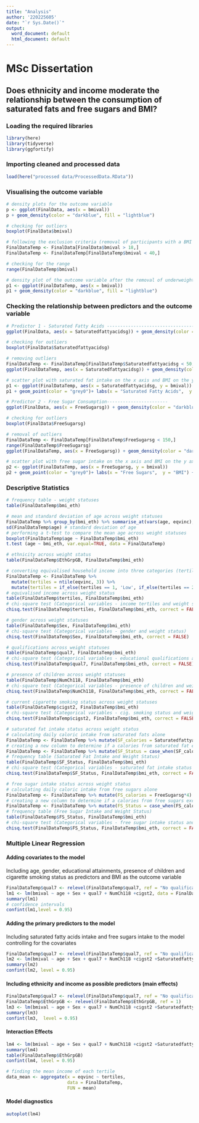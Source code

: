```yaml
---
title: "Analysis"
author: '220225605'
date: "`r Sys.Date()`"
output:
  word_document: default
  html_document: default
---
```


# MSc Dissertation  

## Does ethnicity and income moderate the relationship between the consumption of saturated fats and free sugars and BMI?  

### Loading the required libraries  

```r
library(here)
library(tidyverse)
library(ggfortify)
```

### Importing cleaned and processed data 

```r
load(here("processed data/ProcessedData.RData"))
```

### Visualising the outcome variable 

```r
# density plots for the outcome variable 
p <- ggplot(FinalData, aes(x = bmival))
p + geom_density(color = "darkblue", fill = "lightblue")

# checking for outliers
boxplot(FinalData$bmival)

# following the exclusion criteria (removal of participants with a BMI less than 18 and BMI above 45)
FinalDataTemp <- FinalData[FinalData$bmival > 18,]
FinalDataTemp <- FinalDataTemp[FinalDataTemp$bmival < 40,]

# checking for the range 
range(FinalDataTemp$bmival)

# density plot of the outcome variable after the removal of underweight and morbidly obese participants  
p1 <- ggplot(FinalDataTemp, aes(x = bmival))
p1 + geom_density(color = "darkblue", fill = "lightblue")
```

### Checking the relationship between predictors and the outcome variable 

```r
# Predictor 1 - Saturated Fatty Acids ----------------------------------------
ggplot(FinalData, aes(x = Saturatedfattyacidsg)) + geom_density(color = "darkblue", fill = "lightblue")+ labs(x = "Saturated Fatty Acids",  y = "BMI")

# checking for outliers 
boxplot(FinalData$Saturatedfattyacidsg)

# removing outliers 
FinalDataTemp <- FinalDataTemp[FinalDataTemp$Saturatedfattyacidsg < 50,]
ggplot(FinalDataTemp, aes(x = Saturatedfattyacidsg)) + geom_density(color = "darkblue", fill = "lightblue")

# scatter plot with saturated fat intake on the x axis and BMI on the y axis 
p1 <- ggplot(FinalDataTemp, aes(x = Saturatedfattyacidsg, y = bmival))
p1 + geom_point(color = "grey0")+ labs(x = "Saturated Fatty Acids",  y = "BMI") + geom_smooth(method = "lm")

# Predictor 2 - Free Sugar Consumption-----------------------
ggplot(FinalData, aes(x = FreeSugarsg)) + geom_density(color = "darkblue", fill = "lightblue") + labs(x = "Free Sugars",  y = "BMI")

# checking for outliers 
boxplot(FinalData$FreeSugarsg)

# removal of outliers 
FinalDataTemp <- FinalDataTemp[FinalDataTemp$FreeSugarsg < 150,]
range(FinalDataTemp$FreeSugarsg)
ggplot(FinalDataTemp, aes(x = FreeSugarsg)) + geom_density(color = "darkblue", fill = "lightblue")

# scatter plot with free sugar intake on the x axis and BMI on the y axis
p2 <- ggplot(FinalDataTemp, aes(x = FreeSugarsg, y = bmival))
p2 + geom_point(color = "grey0")+ labs(x = "Free Sugars",  y = "BMI") + geom_smooth(method = "lm")
```

### Descriptive Statistics 

```r
# frequency table - weight statuses 
table(FinalDataTemp$bmi_eth)

# mean and standard deviation of age across weight statuses 
FinalDataTemp %>% group_by(bmi_eth) %>% summarise_at(vars(age, eqvinc), list(mean = mean, sd = sd))
sd(FinalDataTemp$age) # standard deviation of age 
# performing a t-test to compare the mean age across weight statuses 
boxplot(FinalDataTemp$age ~ FinalDataTemp$bmi_eth)
t.test (age ~ bmi_eth, var.equal=TRUE, data = FinalDataTemp)

# ethnicity across weight status 
table(FinalDataTemp$EthGrpGB, FinalDataTemp$bmi_eth)

# converting equivalised household income into three categories (tertiles)
FinalDataTemp <- FinalDataTemp %>%
  mutate(tertiles = ntile(eqvinc, 3)) %>%
  mutate(tertiles = if_else(tertiles == 1, 'Low', if_else(tertiles == 2, 'Medium', 'High')))
# equivalised income across weight status 
table(FinalDataTemp$tertiles, FinalDataTemp$bmi_eth)
# chi-square test (Categorical variables - income tertiles and weight status)
chisq.test(FinalDataTemp$tertiles, FinalDataTemp$bmi_eth, correct = FALSE)

# gender across weight statuses 
table(FinalDataTemp$Sex, FinalDataTemp$bmi_eth)
# chi-square test (Categorical variables - gender and weight status)
chisq.test(FinalDataTemp$Sex, FinalDataTemp$bmi_eth, correct = FALSE)

# qualifications across weight statuses 
table(FinalDataTemp$qual7, FinalDataTemp$bmi_eth)
# chi-square test (Categorical variables - educational qualifications and weight status)
chisq.test(FinalDataTemp$qual7, FinalDataTemp$bmi_eth, correct = FALSE)

# presence of children across weight statuses 
table(FinalDataTemp$NumCh118, FinalDataTemp$bmi_eth)
# chi-square test (Categorical variables - presence of children and weight status)
chisq.test(FinalDataTemp$NumCh118, FinalDataTemp$bmi_eth, correct = FALSE)

# current cigarette smoking status across weight statuses 
table(FinalDataTemp$cigst2, FinalDataTemp$bmi_eth)
# chi-square test (Categorical variables - cig. smoking status and weight status)
chisq.test(FinalDataTemp$cigst2, FinalDataTemp$bmi_eth, correct = FALSE)

# saturated fat intake status across weight status 
# calculating daily caloric intake from saturated fats alone 
FinalDataTemp <- FinalDataTemp %>% mutate(SF_calories = Saturatedfattyacidsg*9)
# creating a new column to determine if a calories from saturated fat exceed 10% of total caloric intake
FinalDataTemp <- FinalDataTemp %>% mutate(SF_Status = case_when(SF_calories >= 0.10*Energykcal ~ "Yes", SF_calories < 0.10*Energykcal ~ "No"))
# frequency table (Saturated Fat Intake and Weight Status)
table(FinalDataTemp$SF_Status, FinalDataTemp$bmi_eth)
# chi-square test (Categorical variables - saturated fat intake status and weight status)
chisq.test(FinalDataTemp$SF_Status, FinalDataTemp$bmi_eth, correct = FALSE)

# free sugar intake status across weight status 
# calculating daily caloric intake from free sugars alone 
FinalDataTemp <- FinalDataTemp %>% mutate(FS_calories = FreeSugarsg*4)
# creating a new column to determine if a calories from free sugars exceed 10% of total caloric intake
FinalDataTemp <- FinalDataTemp %>% mutate(FS_Status = case_when(FS_calories >= 0.10*Energykcal ~ "Yes", FS_calories < 0.10*Energykcal ~ "No"))
# frequency table (Free Sugar Intake and Weight Status)
table(FinalDataTemp$FS_Status, FinalDataTemp$bmi_eth)
# chi-square test (Categorical variables - free sugar intake status and weight status)
chisq.test(FinalDataTemp$FS_Status, FinalDataTemp$bmi_eth, correct = FALSE)

```


### Multiple Linear Regression 

#### Adding covariates to the model 

Including age, gender, educational attainments, presence of children and cigarette smoking status as predictors and BMI as the outcome variable 

```r
FinalDataTemp$qual7 <- relevel(FinalDataTemp$qual7, ref = "No qualifications")
lm1 <- lm(bmival ~ age + Sex + qual7 + NumCh118 +cigst2, data = FinalDataTemp)
summary(lm1)
# confidence intervals 
confint(lm1,level = 0.95)
```

#### Adding the primary predictors to the model 

Including saturated fatty acids intake and free sugars intake to the model controlling for the covariates 

```r
FinalDataTemp$qual7 <- relevel(FinalDataTemp$qual7, ref = "No qualifications")
lm2 <- lm(bmival ~ age + Sex + qual7 + NumCh118 +cigst2 +Saturatedfattyacidsg + FreeSugarsg, data = FinalDataTemp)
summary(lm2)
confint(lm2, level = 0.95)
```

#### Including ethnicity and income as possible predictors (main effects)

```r
FinalDataTemp$qual7 <- relevel(FinalDataTemp$qual7, ref = "No qualifications")
FinalDataTemp$EthGrpGB <- relevel(FinalDataTemp$EthGrpGB, ref = 1)
lm3 <- lm(bmival ~ age + Sex + qual7 + NumCh118 +cigst2 +Saturatedfattyacidsg + FreeSugarsg + EthGrpGB + eqvinc, data = FinalDataTemp)
summary(lm3)
confint(lm3,  level = 0.95)
```

#### Interaction Effects 

```r
lm4 <- lm(bmival ~ age + Sex + qual7 + NumCh118 +cigst2 +Saturatedfattyacidsg + FreeSugarsg + EthGrpGB + eqvinc + Saturatedfattyacidsg*EthGrpGB +FreeSugarsg *EthGrpGB + Saturatedfattyacidsg*eqvinc + FreeSugarsg * eqvinc + Saturatedfattyacidsg*EthGrpGB*eqvinc + FreeSugarsg*EthGrpGB*eqvinc, data = FinalDataTemp)
summary(lm4)
table(FinalDataTemp$EthGrpGB)
confint(lm4, level = 0.95)

# finding the mean income of each tertile 
data_mean <- aggregate(x = eqvinc ~ tertiles,              
                       data = FinalDataTemp,
                       FUN = mean)
```

#### Model diagnostics 

```r
autoplot(lm4)
```

